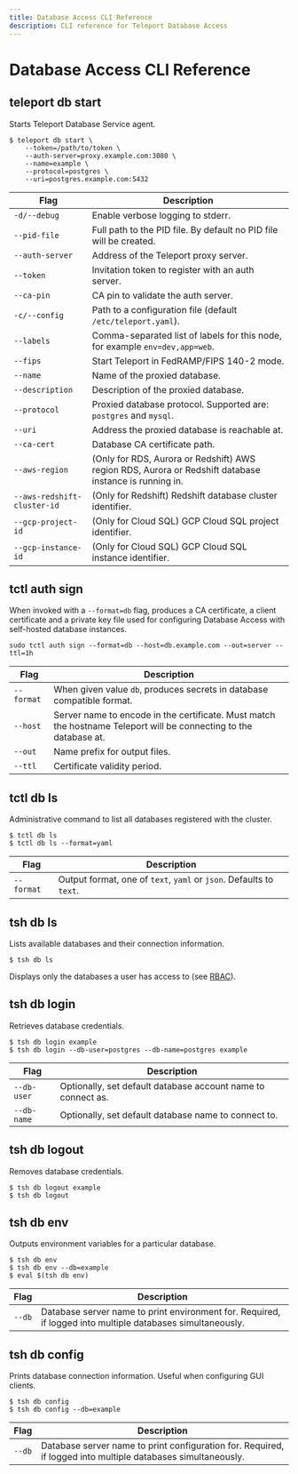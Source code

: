 ```yaml
---
title: Database Access CLI Reference
description: CLI reference for Teleport Database Access
---
```


# Database Access CLI Reference

## teleport db start

Starts Teleport Database Service agent.

```shell
$ teleport db start \
    --token=/path/to/token \
    --auth-server=proxy.example.com:3080 \
    --name=example \
    --protocol=postgres \
    --uri=postgres.example.com:5432
```

| Flag | Description |
| - | - |
| `-d/--debug` | Enable verbose logging to stderr. |
| `--pid-file` | Full path to the PID file. By default no PID file will be created. |
| `--auth-server` | Address of the Teleport proxy server. |
| `--token` | Invitation token to register with an auth server. |
| `--ca-pin` | CA pin to validate the auth server. |
| `-c/--config` | Path to a configuration file (default `/etc/teleport.yaml`). |
| `--labels` | Comma-separated list of labels for this node, for example `env=dev,app=web`. |
| `--fips` | Start Teleport in FedRAMP/FIPS 140-2 mode. |
| `--name` | Name of the proxied database. |
| `--description` | Description of the proxied database. |
| `--protocol` | Proxied database protocol. Supported are: `postgres` and `mysql`. |
| `--uri` | Address the proxied database is reachable at. |
| `--ca-cert` | Database CA certificate path. |
| `--aws-region` | (Only for RDS, Aurora or Redshift) AWS region RDS, Aurora or Redshift database instance is running in. |
| `--aws-redshift-cluster-id` | (Only for Redshift) Redshift database cluster identifier. |
| `--gcp-project-id` | (Only for Cloud SQL) GCP Cloud SQL project identifier. |
| `--gcp-instance-id` | (Only for Cloud SQL) GCP Cloud SQL instance identifier.|

## tctl auth sign

When invoked with a `--format=db` flag, produces a CA certificate, a client
certificate and a private key file used for configuring Database Access with
self-hosted database instances.

```shell
sudo tctl auth sign --format=db --host=db.example.com --out=server --ttl=1h
```

| Flag | Description |
| - | - |
| `--format` | When given value `db`, produces secrets in database compatible format. |
| `--host` | Server name to encode in the certificate. Must match the hostname Teleport will be connecting to the database at. |
| `--out` | Name prefix for output files. |
| `--ttl` | Certificate validity period. |

## tctl db ls

Administrative command to list all databases registered with the cluster.

```shell
$ tctl db ls
$ tctl db ls --format=yaml
```

| Flag | Description |
| - | - |
| `--format` | Output format, one of `text`, `yaml` or `json`. Defaults to `text`. |

## tsh db ls

Lists available databases and their connection information.

```shell
$ tsh db ls
```

Displays only the databases a user has access to (see [RBAC](../rbac.mdx)).

## tsh db login

Retrieves database credentials.

```shell
$ tsh db login example
$ tsh db login --db-user=postgres --db-name=postgres example
```

| Flag | Description |
| - | - |
| `--db-user` | Optionally, set default database account name to connect as. |
| `--db-name` | Optionally, set default database name to connect to. |

## tsh db logout

Removes database credentials.

```shell
$ tsh db logout example
$ tsh db logout
```

## tsh db env

Outputs environment variables for a particular database.

```shell
$ tsh db env
$ tsh db env --db=example
$ eval $(tsh db env)
```

| Flag | Description |
| - | - |
| `--db` | Database server name to print environment for. Required, if logged into multiple databases simultaneously. |

## tsh db config

Prints database connection information. Useful when configuring GUI clients.

```shell
$ tsh db config
$ tsh db config --db=example
```

| Flag | Description |
| - | - |
| `--db` | Database server name to print configuration for. Required, if logged into multiple databases simultaneously. |
